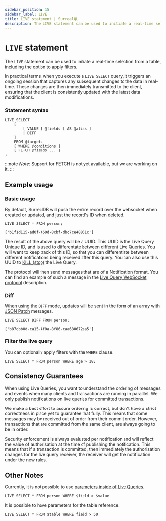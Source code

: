 ```yaml
---
sidebar_position: 15
sidebar_label: LIVE
title: LIVE statement | SurrealQL
description: The LIVE statement can be used to initiate a real-time selection from a table, including the option to apply filters.
---
```


# `LIVE` statement

The `LIVE` statement can be used to initiate a real-time selection from a table, including the option to apply filters.

In practical terms, when you execute a `LIVE SELECT` query, it triggers an ongoing session that captures any subsequent changes to the data in real-time. These changes are then immediately transmitted to the client, ensuring that the client is consistently updated with the latest data modifications.

### Statement syntax

```surql title="SurrealQL Syntax"
LIVE SELECT
	[
		[ VALUE ] @fields [ AS @alias ]
		| DIFF
	]
	FROM @targets
	[ WHERE @conditions ]
	[ FETCH @fields ... ]
;
```

:::note
 <em> Note: </em> Support for FETCH is not yet available, but we are working on it.
:::

## Example usage
### Basic usage

By default, SurrealDB will push the entire record over the websocket when created or updated, and just the record's ID when deleted.

```surql
LIVE SELECT * FROM person;

['b1f1d115-ad0f-460d-8cbf-dbc7ce48851c']
```

The result of the above query will be a UUID.
This UUID is the Live Query Unique ID, and is used to differentate between different Live Queries.
You will want to keep track of this ID, so that you can differentiate between different notifications being received after this query.
You can also use this UUID to [KILL (stop)](/docs/surrealdb/surrealql/statements/kill) the Live Query.

The protocol will then send messages that are of a Notification format.
You can find an example of such a message in the [Live Query WebSocket protocol](/docs/surrealdb/integration/rpc#live-websocket-only) description.

### Diff 

When using the `DIFF` mode, updates will be sent in the form of an array with [JSON Patch](https://jsonpatch.com/) messages.

```surql
LIVE SELECT DIFF FROM person;

['b87cbb0d-ca15-4f0a-8f86-caa680672aa5']
```
### Filter the live query

You can optionally apply filters with the `WHERE` clause.

```surql
LIVE SELECT * FROM person WHERE age > 18;
```

## Consistency Guarantees

When using Live Queries, you want to understand the ordering of messages and events when many clients and transactions are running in paralllel.
We only publish notifications on live queries for committed transactions.

We make a best effort to assure ordering is correct, but don't have a strict correctness in place yet to guarantee that fully.  This means that some messages may be received out of order from their commit order.
However, transactions that are committed from the same client, are always going to be in order.

Security enforcement is always evaluated per notification and will reflect the value of authorisation at the time of publishing the notification.
This means that if a transaction is committed, then immediately the authorisation changes for the live query receiver, the receiver will get the notification under the new rules.

## Other Notes

Currently, it is not possible to use [parameters inside of Live Queries](https://github.com/surrealdb/surrealdb/issues/4026).

```surql
LIVE SELECT * FROM person WHERE $field > $value
```

It is possible to have parameters for the table reference.

```surql
LIVE SELECT * FROM $table WHERE field > 50
```